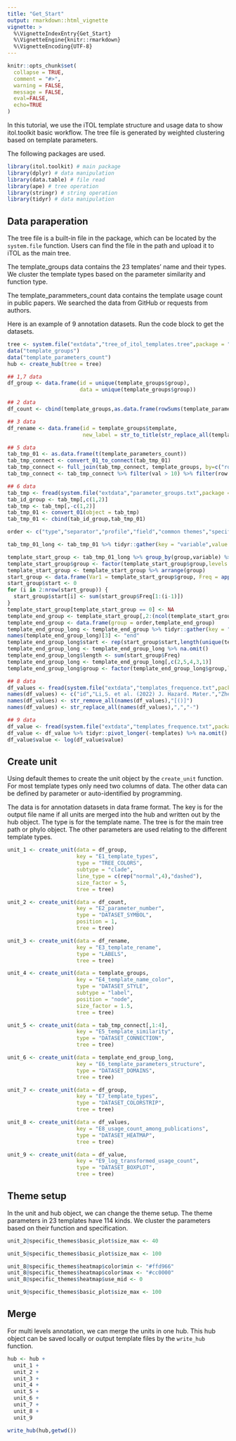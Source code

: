 ```yaml
---
title: "Get_Start"
output: rmarkdown::html_vignette
vignette: >
  %\VignetteIndexEntry{Get_Start}
  %\VignetteEngine{knitr::rmarkdown}
  %\VignetteEncoding{UTF-8}
---
```


```r
knitr::opts_chunk$set(
  collapse = TRUE,
  comment = "#>",
  warning = FALSE,
  message = FALSE,
  eval=FALSE,
  echo=TRUE
)
```

In this tutorial, we use the iTOL template structure and usage data to show itol.toolkit basic workflow. The tree file is generated by weighted clustering based on template parameters.

The following packages are used.

```r
library(itol.toolkit) # main package
library(dplyr) # data manipulation
library(data.table) # file read
library(ape) # tree operation
library(stringr) # string operation
library(tidyr) # data manipulation
```
## Data paraperation

The tree file is a built-in file in the package, which can be located by the `system.file` function. Users can find the file in the path and upload it to iTOL as the main tree.

The template_groups data contains the 23 templates' name and their types. We cluster the template types based on the parameter similarity and function type.

The template_parammeters_count data contains the template usage count in public papers. We searched the data from GitHub or requests from authors.

Here is an example of 9 annotation datasets. Run the code block to get the datasets.

```r
tree <- system.file("extdata","tree_of_itol_templates.tree",package = "itol.toolkit")
data("template_groups")
data("template_parameters_count")
hub <- create_hub(tree = tree)

## 1,7 data
df_group <- data.frame(id = unique(template_groups$group), 
                       data = unique(template_groups$group))

## 2 data
df_count <- cbind(template_groups,as.data.frame(rowSums(template_parameters_count)))

## 3 data
df_rename <- data.frame(id = template_groups$template, 
                        new_label = str_to_title(str_replace_all(template_groups$template,"_"," ")))

## 5 data
tab_tmp_01 <- as.data.frame(t(template_parameters_count))
tab_tmp_connect <- convert_01_to_connect(tab_tmp_01)
tab_tmp_connect <- full_join(tab_tmp_connect, template_groups, by=c("row" = "template"))
tab_tmp_connect <- tab_tmp_connect %>% filter(val > 10) %>% filter(row != col)

## 6 data
tab_tmp <- fread(system.file("extdata","parameter_groups.txt",package = "itol.toolkit"))
tab_id_group <- tab_tmp[,c(1,2)]
tab_tmp <- tab_tmp[,-c(1,2)]
tab_tmp_01 <- convert_01(object = tab_tmp)
tab_tmp_01 <- cbind(tab_id_group,tab_tmp_01)

order <- c("type","separator","profile","field","common themes","specific themes","data")

tab_tmp_01_long <- tab_tmp_01 %>% tidyr::gather(key = "variable",value = "value",c(-parameter,-group))

template_start_group <- tab_tmp_01_long %>% group_by(group,variable) %>% summarise(sublen = sum(value)) %>% tidyr::spread(key=variable,value=sublen)
template_start_group$group <- factor(template_start_group$group,levels = order)
template_start_group <- template_start_group %>% arrange(group)
start_group <- data.frame(Var1 = template_start_group$group, Freq = apply(template_start_group[,-1], 1, max))
start_group$start <- 0
for (i in 2:nrow(start_group)) {
  start_group$start[i] <- sum(start_group$Freq[1:(i-1)])
}
template_start_group[template_start_group == 0] <- NA
template_end_group <- template_start_group[,2:(ncol(template_start_group)-1)] + start_group$start
template_end_group <- data.frame(group = order,template_end_group)
template_end_group_long <- template_end_group %>% tidyr::gather(key = "variable",value = "value",-group)
names(template_end_group_long)[3] <- "end"
template_end_group_long$start <- rep(start_group$start,length(unique(template_end_group_long$variable)))
template_end_group_long <- template_end_group_long %>% na.omit()
template_end_group_long$length <- sum(start_group$Freq)
template_end_group_long <- template_end_group_long[,c(2,5,4,3,1)]
template_end_group_long$group <- factor(template_end_group_long$group,levels = order)

## 8 data
df_values <- fread(system.file("extdata","templates_frequence.txt",package = "itol.toolkit"))
names(df_values) <- c("id","Li,S. et al. (2022) J. Hazard. Mater.","Zheng,L. et al. (2022) Environ. Pollut.","Welter,D.K. et al. (2021) mSystems","Zhang,L et al. (2022) Nat. Commun.","Rubbens,P. et al. (2019) mSystems","Laidoudi,Y. et al. (2022) Pathogens","Wang,Y. et al. (2022) Nat. Commun.","Ceres,K.M. et al. (2022) Microb. Genomics","Youngblut,N.D. et al. (2019) Nat. Commun.","Balvín,O. et al. (2018) Sci. Rep.","Prostak,S.M. et al. (2021) Curr. Biol.","Dijkhuizen,L.W. et al. (2021) Front. Plant Sci.","Zhang,X. et al. (2022) Microbiol. Spectr.","Peris,D. et al. (2022) PLOS Genet.","Denamur,E. et al. (2022) PLOS Genet.","Dezordi,F.Z. et al. (2022) bioRxiv","Lin,Y. et al. (2021) Microbiome","Wang,Y. et al. (2022) bioRxiv","Qi,Z. et al. (2022) Food Control","Zhou,X. et al. (2022) Food Res. Int.","Zhou,X. et al. (2022) Nat. Commun.")
names(df_values) <- str_remove_all(names(df_values),"[()]")
names(df_values) <- str_replace_all(names(df_values),",","-")

## 9 data
df_value <- fread(system.file("extdata","templates_frequence.txt",package = "itol.toolkit"))
df_value <- df_value %>% tidyr::pivot_longer(-templates) %>% na.omit() %>% select(templates,value) %>% as.data.frame()
df_value$value <- log(df_value$value)
```

## Create unit

Using default themes to create the unit object by the `create_unit` function. For most template types only need two columns of data. The other data can be defined by parameter or auto-identified by programming.

The data is for annotation datasets in data frame format. The key is for the output file name if all units are merged into the hub and written out by the hub object. The type is for the template name. The tree is for the main tree path or phylo object. The other parameters are used relating to the different template types.

```r
unit_1 <- create_unit(data = df_group, 
                      key = "E1_template_types", 
                      type = "TREE_COLORS", 
                      subtype = "clade", 
                      line_type = c(rep("normal",4),"dashed"),
                      size_factor = 5, 
                      tree = tree)

unit_2 <- create_unit(data = df_count, 
                      key = "E2_parameter_number", 
                      type = "DATASET_SYMBOL",
                      position = 1, 
                      tree = tree)

unit_3 <- create_unit(data = df_rename, 
                      key = "E3_template_rename", 
                      type = "LABELS",
                      tree = tree)

unit_4 <- create_unit(data = template_groups, 
                      key = "E4_template_name_color", 
                      type = "DATASET_STYLE", 
                      subtype = "label",
                      position = "node",
                      size_factor = 1.5,
                      tree = tree)

unit_5 <- create_unit(data = tab_tmp_connect[,1:4], 
                      key = "E5_template_similarity", 
                      type = "DATASET_CONNECTION", 
                      tree = tree)

unit_6 <- create_unit(data = template_end_group_long, 
                      key = "E6_template_parameters_structure", 
                      type = "DATASET_DOMAINS", 
                      tree = tree)

unit_7 <- create_unit(data = df_group, 
                      key = "E7_template_types", 
                      type = "DATASET_COLORSTRIP", 
                      tree = tree)

unit_8 <- create_unit(data = df_values, 
                      key = "E8_usage_count_among_publications", 
                      type = "DATASET_HEATMAP", 
                      tree = tree)

unit_9 <- create_unit(data = df_value, 
                      key = "E9_log_transformed_usage_count", 
                      type = "DATASET_BOXPLOT", 
                      tree = tree)
```

## Theme setup

In the unit and hub object, we can change the theme setup. The theme parameters in 23 templates have 114 kinds. We cluster the parameters based on their function and specification.

```r
unit_2@specific_themes$basic_plot$size_max <- 40

unit_5@specific_themes$basic_plot$size_max <- 100

unit_8@specific_themes$heatmap$color$min <- "#ffd966"
unit_8@specific_themes$heatmap$color$max <- "#cc0000"
unit_8@specific_themes$heatmap$use_mid <- 0

unit_9@specific_themes$basic_plot$size_max <- 100
```

## Merge

For multi levels annotation, we can merge the units in one hub. This hub object can be saved locally or output template files by the `write_hub` function.

```r
hub <- hub + 
  unit_1 + 
  unit_2 + 
  unit_3 + 
  unit_4 + 
  unit_5 + 
  unit_6 + 
  unit_7 + 
  unit_8 + 
  unit_9

write_hub(hub,getwd())
```
